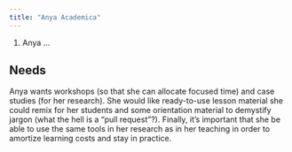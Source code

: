 ```yaml
---
title: "Anya Academica"
---
```


1.  Anya ...

## Needs

Anya wants workshops (so that she can allocate focused time) and case studies (for her research). She would like ready-to-use lesson material she could remix for her students and some orientation material to demystify jargon (what the hell is a "pull request"?). Finally, it's important that she be able to use the same tools in her research as in her teaching in order to amortize learning costs and stay in practice.

